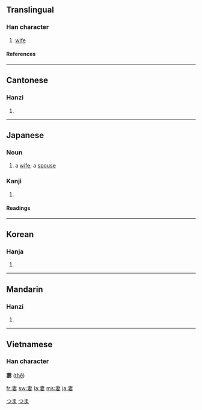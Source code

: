 ==Translingual==
===Han character===
{{Han char|rn=38|rad=女|as=05|sn=8|four=5040<sub>4</sub>|canj=十中女 (JLV)}}
# [[wife]]
====References====
{{Han ref|kx=0257.300|dkj=06140|dj=0522.250|hdz=21036.020|uh=59BB|ud=22971|bh=A964|bd=43364}}
----
==Cantonese==
===Hanzi===
{{yue-hanzi|jyut=|y=chai1}}
# {{defn|Cantonese}}
----
==Japanese==
===Noun===
[[Category:1000_Japanese_basic_words|つま]]
{{ja-noun|k|hira=つま|rom=tsuma}}
#a [[wife]]; a [[spouse]]
[[Category:ja:Family|つま]]

===Kanji===
{{ja-kanji|grade=5|rs=女05}}
# {{defn|Japanese}} 
====Readings====
{{ja-readings|on=[[さい]] (sai)|kun=[[つま]] (tsuma), [[めあわせる]] (meawaseru)}}
----
==Korean==
===Hanja===
{{ko-hanja|hangeul=처|rv=cheo|mr=ch'ŏ}}
# {{defn|Korean}}
----
==Mandarin==
===Hanzi===
{{cmn-hanzi|pin=[[qī]] ([[qi1]])|wg=ch'i<sup>1</sup>}}
# {{defn|Mandarin}}
----
==Vietnamese==
===Han character===
'''妻''' ([[thê]])

[[fr:妻]]
[[sw:妻]]
[[la:妻]]
[[ms:妻]]
[[ja:妻]]
